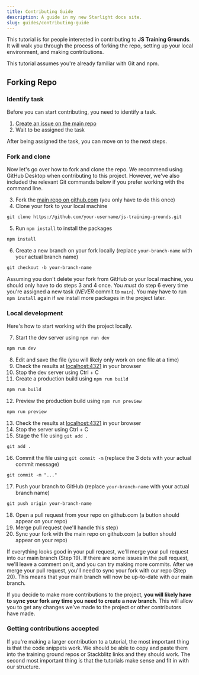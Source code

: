```yaml
---
title: Contributing Guide
description: A guide in my new Starlight docs site.
slug: guides/contributing-guide
---
```



This tutorial is for people interested in contributing to **JS Training Grounds**. It will walk you through the process of forking the repo, setting up your local environment, and making contributions.

This tutorial assumes you're already familiar with Git and npm.

## Forking Repo

### Identify task

Before you can start contributing, you need to identify a task.

1. <a href="https://github.com/simpledevio/js-training-grounds/issues" target="_blank">Create an issue on the main repo</a>
2. Wait to be assigned the task

After being assigned the task, you can move on to the next steps.

### Fork and clone

Now let's go over how to fork and clone the repo. We recommend using GitHub Desktop when contributing to this project. However, we've also included the relevant Git commands below if you prefer working with the command line.

3. Fork the <a href="https://github.com/simpledevio/js-training-grounds" target="_blank">main repo on github.com</a> (you only have to do this once)
4. Clone your fork to your local machine
```txt showLineNumbers=false
git clone https://github.com/your-username/js-training-grounds.git
```
5. Run `npm install` to install the packages
```txt showLineNumbers=false
npm install
```
6. Create a new branch on your fork locally (replace `your-branch-name` with your actual branch name)
```txt showLineNumbers=false
git checkout -b your-branch-name
```

Assuming you don't delete your fork from GitHub or your local machine, you should only have to do steps 3 and 4 once. You *must* do step 6 every time you're assigned a new task (*NEVER* commit to `main`). You may have to run `npm install` again if we install more packages in the project later.

### Local development

Here's how to start working with the project locally.

7. Start the dev server using `npm run dev`
```txt showLineNumbers=false
npm run dev
```
8. Edit and save the file (you will likely only work on one file at a time)
9. Check the results at <a href="http://localhost:4321/" target="_blank">localhost:4321</a> in your browser
10. Stop the dev server using Ctrl + C
11. Create a production build using `npm run build`
```txt showLineNumbers=false
npm run build
```
12. Preview the production build using `npm run preview`
```txt showLineNumbers=false
npm run preview
```
13. Check the results at <a href="http://localhost:4321/" target="_blank">localhost:4321</a> in your browser
14. Stop the server using Ctrl + C
15. Stage the file using `git add .`
```txt showLineNumbers=false
git add .
```
16. Commit the file using `git commit -m` (replace the 3 dots with your actual commit message)
```txt showLineNumbers=false
git commit -m "..."
```
17. Push your branch to GitHub (replace `your-branch-name` with your actual branch name)
```txt showLineNumbers=false
git push origin your-branch-name
```
18. Open a pull request from your repo on github.com (a button should appear on your repo)
19. Merge pull request (we'll handle this step)
20. Sync your fork with the main repo on github.com (a button should appear on your repo)

If everything looks good in your pull request, we'll merge your pull request into our main branch (Step 19). If there are some issues in the pull request, we'll leave a comment on it, and you can try making more commits. After we merge your pull request, you'll need to sync your fork with our repo (Step 20). This means that your main branch will now be up-to-date with our main branch.

If you decide to make more contributions to the project, **you will likely have to sync your fork any time you need to create a new branch**. This will allow you to get any changes we've made to the project or other contributors have made.

### Getting contributions accepted

If you're making a larger contribution to a tutorial, the most important thing is that the code snippets work. We should be able to copy and paste them into the training ground repos or Stackblitz links and they should work. The second most important thing is that the tutorials make sense and fit in with our structure.
